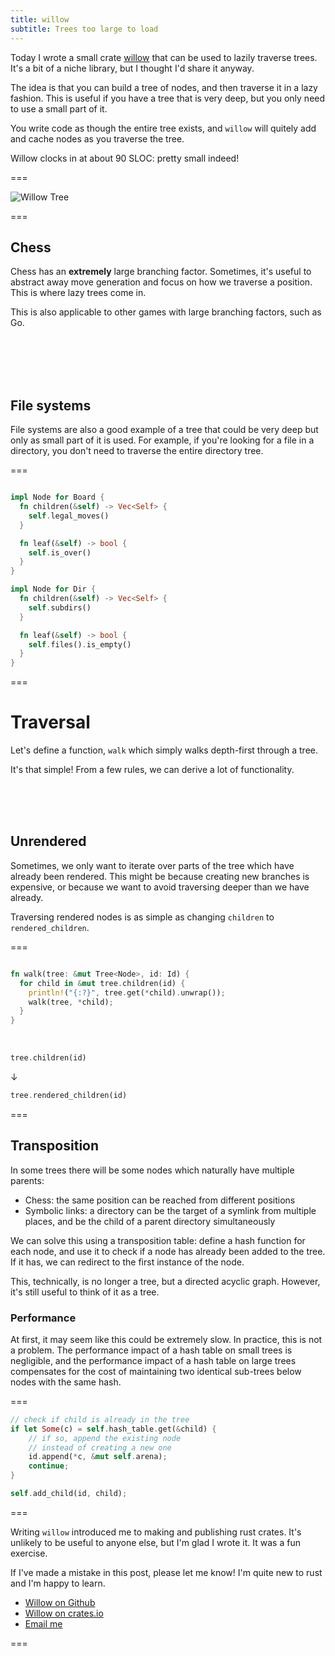```yaml
---
title: willow
subtitle: Trees too large to load
---
```


Today I wrote a small crate [willow](https://github.com/lewis-carson/willow) that can be used to lazily traverse trees. It's a bit of a niche library, but I thought I'd share it anyway.

The idea is that you can build a tree of nodes, and then traverse it in a lazy fashion. This is useful if you have a tree that is very deep, but you only need to use a small part of it.

You write code as though the entire tree exists, and `willow` will quitely add and cache nodes as you traverse the tree.

Willow clocks in at about 90 SLOC: pretty small indeed!

===

![Willow Tree](https://images.unsplash.com/photo-1606596597449-d0dcccbba517?ixlib=rb-4.0.3&ixid=MnwxMjA3fDB8MHxwaG90by1wYWdlfHx8fGVufDB8fHx8&auto=format&fit=crop&w=870&q=80)

===

## Chess

Chess has an **extremely** large branching factor. Sometimes, it's useful to abstract away move generation and focus on how we traverse a position. This is where lazy trees come in.

This is also applicable to other games with large branching factors, such as Go.

<br/><br/><br/><br/>

## File systems

File systems are also a good example of a tree that could be very deep but only as small part of it is used. For example, if you're looking for a file in a directory, you don't need to traverse the entire directory tree.

===

```rust

impl Node for Board {
  fn children(&self) -> Vec<Self> {
    self.legal_moves()
  }

  fn leaf(&self) -> bool {
    self.is_over()
  }
}

```

```rust
impl Node for Dir {
  fn children(&self) -> Vec<Self> {
    self.subdirs()
  }

  fn leaf(&self) -> bool {
    self.files().is_empty()
  }
}
```

===

# Traversal

Let's define a function, `walk` which simply walks depth-first through a tree.

It's that simple! From a few rules, we can derive a lot of functionality.

<br/>
<br/>
<br/>

## Unrendered

Sometimes, we only want to iterate over parts of the tree which have already been rendered. This might be because creating new branches is expensive, or because we want to avoid traversing deeper than we have already.

Traversing rendered nodes is as simple as changing `children` to `rendered_children`.

===

```rust

fn walk(tree: &mut Tree<Node>, id: Id) {
  for child in &mut tree.children(id) {
    println!("{:?}", tree.get(*child).unwrap());
    walk(tree, *child);
  }
}

```

<br/>

```rust
tree.children(id)
```

↓

```rust
tree.rendered_children(id)
```

===

## Transposition

In some trees there will be some nodes which naturally have multiple parents:

- Chess: the same position can be reached from different positions
- Symbolic links: a directory can be the target of a symlink from multiple places, and be the child of a parent directory simultaneously

We can solve this using a transposition table: define a hash function for each node, and use it to check if a node has already been added to the tree. If it has, we can redirect to the first instance of the node.

This, technically, is no longer a tree, but a directed acyclic graph. However, it's still useful to think of it as a tree.

### Performance

At first, it may seem like this could be extremely slow. In practice, this is not a problem. The performance impact of a hash table on small trees is negligible, and the performance impact of a hash table on large trees compensates for the cost of maintaining two identical sub-trees below nodes with the same hash.

===

```rust
// check if child is already in the tree
if let Some(c) = self.hash_table.get(&child) {
    // if so, append the existing node
    // instead of creating a new one
    id.append(*c, &mut self.arena);
    continue;
}

self.add_child(id, child);
```

===

Writing `willow` introduced me to making and publishing rust crates. It's unlikely to be useful to anyone else, but I'm glad I wrote it. It was a fun exercise.

If I've made a mistake in this post, please let me know! I'm quite new to rust and I'm happy to learn.

- [Willow on Github](https://github.com/lewis-carson/willow)
- [Willow on crates.io](https://crates.io/crates/willowtree)
- [Email me](mailto:lewiscampbellcarson@gmail.com)

===